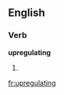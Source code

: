 ==English==

===Verb===
'''upregulating'''

# {{present participle of|upregulate}}

[[fr:upregulating]]
